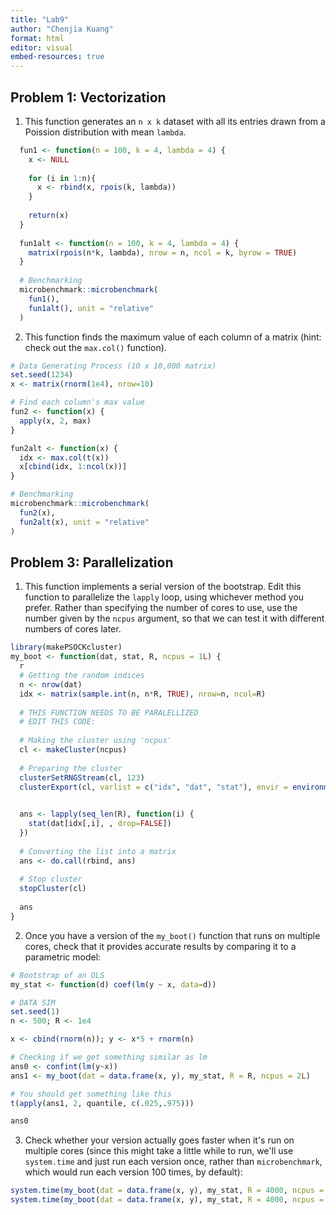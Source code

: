 ```yaml
---
title: "Lab9"
author: "Chenjia Kuang"
format: html
editor: visual
embed-resources: true
---
```


## **Problem 1: Vectorization**

1.  This function generates an `n x k` dataset with all its entries drawn from a Poission distribution with mean `lambda`.

```r
  fun1 <- function(n = 100, k = 4, lambda = 4) {
    x <- NULL
    
    for (i in 1:n){
      x <- rbind(x, rpois(k, lambda))    
    }
    
    return(x)
  }
  
  fun1alt <- function(n = 100, k = 4, lambda = 4) {
    matrix(rpois(n*k, lambda), nrow = n, ncol = k, byrow = TRUE)
  }
  
  # Benchmarking
  microbenchmark::microbenchmark(
    fun1(),
    fun1alt(), unit = "relative"
  )
```

2.  This function finds the maximum value of each column of a matrix (hint: check out the `max.col()` function).

```r
# Data Generating Process (10 x 10,000 matrix)
set.seed(1234)
x <- matrix(rnorm(1e4), nrow=10)

# Find each column's max value
fun2 <- function(x) {
  apply(x, 2, max)
}

fun2alt <- function(x) {
  idx <- max.col(t(x))  
  x[cbind(idx, 1:ncol(x))]
}

# Benchmarking
microbenchmark::microbenchmark(
  fun2(x),
  fun2alt(x), unit = "relative"
)
```

## **Problem 3: Parallelization**

1.  This function implements a serial version of the bootstrap. Edit this function to parallelize the `lapply` loop, using whichever method you prefer. Rather than specifying the number of cores to use, use the number given by the `ncpus` argument, so that we can test it with different numbers of cores later.

```r

library(makePSOCKcluster)
my_boot <- function(dat, stat, R, ncpus = 1L) {
  r
  # Getting the random indices
  n <- nrow(dat)
  idx <- matrix(sample.int(n, n*R, TRUE), nrow=n, ncol=R)
  
  # THIS FUNCTION NEEDS TO BE PARALELLIZED
  # EDIT THIS CODE:
  
  # Making the cluster using 'ncpus'
  cl <- makeCluster(ncpus)
  
  # Preparing the cluster
  clusterSetRNGStream(cl, 123)
  clusterExport(cl, varlist = c("idx", "dat", "stat"), envir = environment())
  

  ans <- lapply(seq_len(R), function(i) {
    stat(dat[idx[,i], , drop=FALSE])
  })
  
  # Converting the list into a matrix
  ans <- do.call(rbind, ans)
  
  # Stop cluster
  stopCluster(cl)
  
  ans
}
```

2.  Once you have a version of the `my_boot()` function that runs on multiple cores, check that it provides accurate results by comparing it to a parametric model:

```r
# Bootstrap of an OLS
my_stat <- function(d) coef(lm(y ~ x, data=d))

# DATA SIM
set.seed(1)
n <- 500; R <- 1e4

x <- cbind(rnorm(n)); y <- x*5 + rnorm(n)

# Checking if we get something similar as lm
ans0 <- confint(lm(y~x))
ans1 <- my_boot(dat = data.frame(x, y), my_stat, R = R, ncpus = 2L)

# You should get something like this
t(apply(ans1, 2, quantile, c(.025,.975)))

ans0

```

3.  Check whether your version actually goes faster when it\'s run on multiple cores (since this might take a little while to run, we\'ll use `system.time` and just run each version once, rather than `microbenchmark`, which would run each version 100 times, by default):

```r
system.time(my_boot(dat = data.frame(x, y), my_stat, R = 4000, ncpus = 1L))
system.time(my_boot(dat = data.frame(x, y), my_stat, R = 4000, ncpus = 2L))
```
